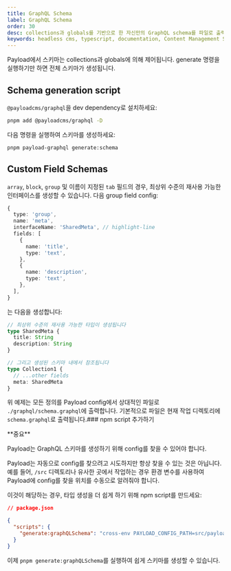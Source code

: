 ```yaml
---
title: GraphQL Schema
label: GraphQL Schema
order: 30
desc: collections과 globals를 기반으로 한 자신만의 GraphQL schema를 파일로 출력하세요.
keywords: headless cms, typescript, documentation, Content Management System, cms, headless, javascript, node, react, nextjs
---
```


Payload에서 스키마는 collections과 globals에 의해 제어됩니다. generate 명령을 실행하기만 하면 전체 스키마가 생성됩니다.

## Schema generation script

`@payloadcms/graphql`을 dev dependency로 설치하세요:

```bash
pnpm add @payloadcms/graphql -D
```

다음 명령을 실행하여 스키마를 생성하세요:

```bash
pnpm payload-graphql generate:schema
```

## Custom Field Schemas

`array`, `block`, `group` 및 이름이 지정된 `tab` 필드의 경우, 최상위 수준의 재사용 가능한 인터페이스를 생성할 수 있습니다. 다음 group field config:

```ts
{
  type: 'group',
  name: 'meta',
  interfaceName: 'SharedMeta', // highlight-line
  fields: [
    {
      name: 'title',
      type: 'text',
    },
    {
      name: 'description',
      type: 'text',
    },
  ],
}
```

는 다음을 생성합니다:

```ts
// 최상위 수준의 재사용 가능한 타입이 생성됩니다
type SharedMeta {
  title: String
  description: String
}

// 그리고 생성된 스키마 내에서 참조됩니다
type Collection1 {
  // ...other fields
  meta: SharedMeta
}
```

위 예제는 모든 정의를 Payload config에서 상대적인 파일로 `./graphql/schema.graphql`에 출력합니다. 기본적으로 파일은 현재 작업 디렉토리에 `schema.graphql`로 출력됩니다.### npm script 추가하기

<Banner type="warning">
  **중요**

Payload는 GraphQL 스키마를 생성하기 위해 config를 찾을 수 있어야 합니다.

</Banner>

Payload는 자동으로 config를 찾으려고 시도하지만 항상 찾을 수 있는 것은 아닙니다. 예를 들어, `/src` 디렉토리나 유사한 곳에서 작업하는 경우 환경 변수를 사용하여 Payload에 config를 찾을 위치를 수동으로 알려줘야 합니다.

이것이 해당하는 경우, 타입 생성을 더 쉽게 하기 위해 npm script를 만드세요:

```json
// package.json

{
  "scripts": {
    "generate:graphQLSchema": "cross-env PAYLOAD_CONFIG_PATH=src/payload.config.ts payload-graphql generate:schema"
  }
}
```

이제 `pnpm generate:graphQLSchema`를 실행하여 쉽게 스키마를 생성할 수 있습니다.
